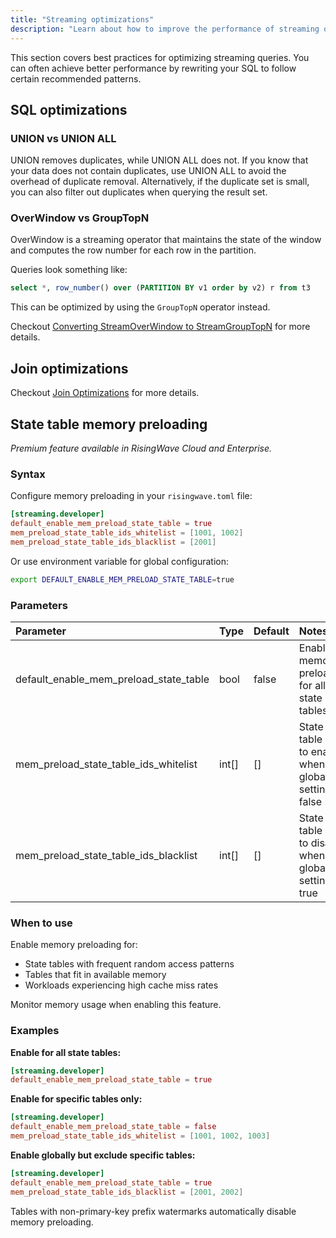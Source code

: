 ```yaml
---
title: "Streaming optimizations"
description: "Learn about how to improve the performance of streaming queries by rewriting them using specific patterns."
---
```


This section covers best practices for optimizing streaming queries.
You can often achieve better performance by rewriting your SQL to follow certain recommended patterns.

## SQL optimizations

### UNION vs UNION ALL

UNION removes duplicates, while UNION ALL does not.
If you know that your data does not contain duplicates, use UNION ALL to avoid the overhead of duplicate removal.
Alternatively, if the duplicate set is small, you can also filter out duplicates when querying the result set.

### OverWindow vs GroupTopN

OverWindow is a streaming operator that maintains the state of the window and computes the row number for each row in the partition.

Queries look something like:
```sql
select *, row_number() over (PARTITION BY v1 order by v2) r from t3
```

This can be optimized by using the `GroupTopN` operator instead.

Checkout [Converting StreamOverWindow to StreamGroupTopN](/processing/sql/top-n-by-group#converting-streamoverwindow-to-streamgrouptopn) for more details.

## Join optimizations

Checkout [Join Optimizations](/processing/sql/joins#converting-dimension-table-joins-to-process-time-joins) for more details.

## State table memory preloading

*Premium feature available in RisingWave Cloud and Enterprise.*

### Syntax

Configure memory preloading in your `risingwave.toml` file:

```toml
[streaming.developer]
default_enable_mem_preload_state_table = true
mem_preload_state_table_ids_whitelist = [1001, 1002]
mem_preload_state_table_ids_blacklist = [2001]
```

Or use environment variable for global configuration:

```bash
export DEFAULT_ENABLE_MEM_PRELOAD_STATE_TABLE=true
```

### Parameters

| Parameter                               | Type         | Default | Notes                                                     |
| :-------------------------------------- | :----------- | :------ | :-------------------------------------------------------- |
| default\_enable\_mem\_preload\_state\_table | bool         | false   | Enable memory preloading for all state tables            |
| mem\_preload\_state\_table\_ids\_whitelist | int\[\]      | \[\]    | State table IDs to enable when global setting is false   |
| mem\_preload\_state\_table\_ids\_blacklist | int\[\]      | \[\]    | State table IDs to disable when global setting is true   |

### When to use

Enable memory preloading for:
- State tables with frequent random access patterns
- Tables that fit in available memory
- Workloads experiencing high cache miss rates

Monitor memory usage when enabling this feature.

### Examples

**Enable for all state tables:**

```toml
[streaming.developer]
default_enable_mem_preload_state_table = true
```

**Enable for specific tables only:**

```toml
[streaming.developer]
default_enable_mem_preload_state_table = false
mem_preload_state_table_ids_whitelist = [1001, 1002, 1003]
```

**Enable globally but exclude specific tables:**

```toml
[streaming.developer]
default_enable_mem_preload_state_table = true
mem_preload_state_table_ids_blacklist = [2001, 2002]
```

<Note>
Tables with non-primary-key prefix watermarks automatically disable memory preloading.
</Note>